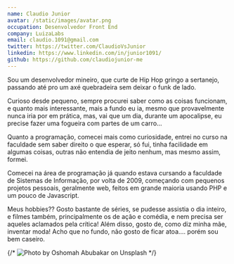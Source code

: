 ```yaml
---
name: Claudio Junior
avatar: /static/images/avatar.png
occupation: Desenvolvedor Front End
company: LuizaLabs
email: claudio.1091@gmail.com
twitter: https://twitter.com/ClaudioVsJunior
linkedin: https://www.linkedin.com/in/junior1091/
github: https://github.com/claudiojunior-me
---
```


Sou um desenvolvedor mineiro, que curte de Hip Hop gringo a sertanejo, passando até pro um axé quebradeira sem deixar o funk de lado.

Curioso desde pequeno, sempre procurei saber como as coisas funcionam, e quanto mais interessante, mais a fundo eu ia, mesmo que provavelmente nunca iria por em prática, mas, vai que um dia, durante um apocalipse, eu precise fazer uma fogueira com partes de um carro...

Quanto a programação, comecei mais como curiosidade, entrei no curso na faculdade sem saber direito o que esperar, só fui, tinha facilidade em algumas coisas, outras não entendia de jeito nenhum, mas mesmo assim, formei.

Comecei na área de programação já quando estava cursando a faculdade de Sistemas de Informação, por volta de 2009, começando com pequenos projetos pessoais, geralmente web, feitos em grande maioria usando PHP e um pouco de Javascript.

Meus hobbies?? Gosto bastante de séries, se pudesse assistia o dia inteiro, e filmes também, principalmente os de ação e comédia, e nem precisa ser aqueles aclamados pela crítica! Além disso, gosto de, como diz minha mãe, inventar moda! Acho que no fundo, não gosto de ficar atoa.... porém sou bem caseiro.

{/* ![Photo by Oshomah Abubakar on Unsplash](/media/pages/oshomah-abubakar-85614-unsplash.jpg) */}
